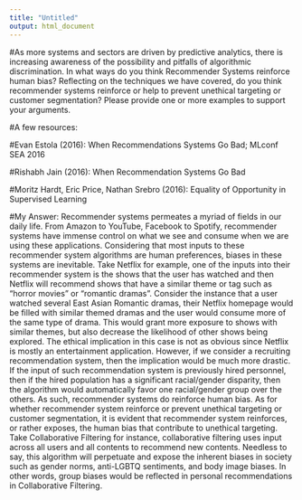 ---
title: "Untitled"
output: html_document
---

#As more systems and sectors are driven by predictive analytics, there is increasing awareness of the possibility and pitfalls of algorithmic discrimination. In what ways do you think Recommender Systems reinforce human bias? Reflecting on the techniques we have covered, do you think recommender systems reinforce or help to prevent unethical targeting or customer segmentation?  Please provide one or more examples to support your arguments.

#A few resources:

#Evan Estola (2016): When Recommendations Systems Go Bad; MLconf SEA 2016

#Rishabh Jain (2016): When Recommendation Systems Go Bad

#Moritz Hardt, Eric Price, Nathan Srebro (2016):  Equality of Opportunity in Supervised Learning

#My Answer: Recommender systems permeates a myriad of fields in our daily life. From Amazon to YouTube, Facebook to Spotify, recommender systems have immense control on what we see and consume when we are using these applications. Considering that most inputs to these recommender system algorithms are human preferences, biases in these systems are inevitable. Take Netflix for example, one of the inputs into their recommender system is the shows that the user has watched and then Netflix will recommend shows that have a similar theme or tag such as "horror movies" or "romantic dramas". Consider the instance that a user watched several East Asian Romantic dramas, their Netflix homepage would be filled with similar themed dramas and the user would consume more of the same type of drama. This would grant more exposure to shows with similar themes, but also decrease the likelihood of other shows being explored. The ethical implication in this case is not as obvious since Netflix is mostly an entertainment application. However, if we consider a recruiting recommendation system, then the implication would be much more drastic. If the input of such recommendation system is previously hired personnel, then if the hired population has a significant racial/gender disparity, then the algorithm would automatically favor one racial/gender group over the others.  As such, recommender systems do reinforce human bias. As for whether recommender system reinforce or prevent unethical targeting or customer segmentation, it is evident that recommender system reinforces, or rather exposes, the human bias that contribute to unethical targeting. Take Collaborative Filtering for instance, collaborative filtering uses input across all users and all contents to recommend new contents. Needless to say, this algorithm will perpetuate and expose the inherent biases in society such as gender norms, anti-LGBTQ sentiments, and body image biases. In other words, group biases would be reflected in personal recommendations in Collaborative Filtering. 